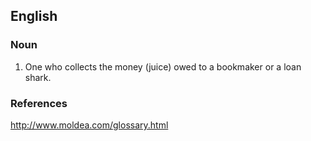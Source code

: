 ==English==

===Noun===
{{en-noun}}

# One who collects the money (juice) owed to a bookmaker or a loan shark.

===References===
http://www.moldea.com/glossary.html
